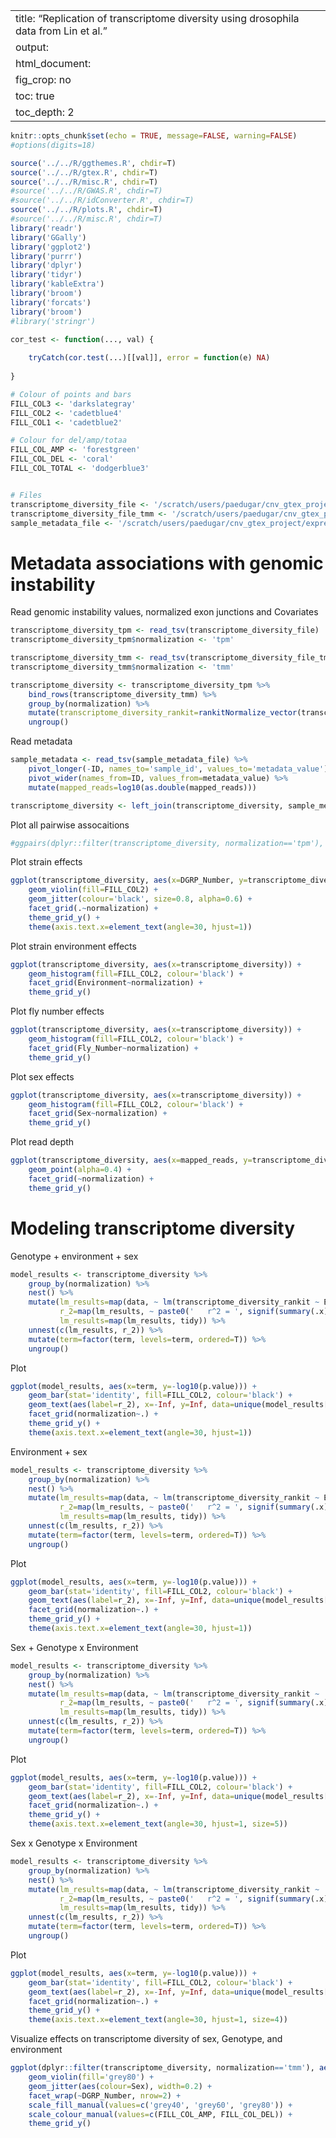 
---
title: "Replication of transcriptome diversity using drosophila data from Lin et al."
output:
    html_document:
        fig_crop: no
        toc: true
        toc_depth: 2
---

```r
knitr::opts_chunk$set(echo = TRUE, message=FALSE, warning=FALSE)
#options(digits=18)
```

```r
source('../../R/ggthemes.R', chdir=T)
source('../../R/gtex.R', chdir=T)
source('../../R/misc.R', chdir=T)
#source('../../R/GWAS.R', chdir=T)
#source('../../R/idConverter.R', chdir=T)
source('../../R/plots.R', chdir=T)
#source('../../R/misc.R', chdir=T)
library('readr')
library('GGally')
library('ggplot2')
library('purrr')
library('dplyr')
library('tidyr')
library('kableExtra')
library('broom')
library('forcats')
library('broom')
#library('stringr')

```

```r

cor_test <- function(..., val) {
    
    tryCatch(cor.test(...)[[val]], error = function(e) NA)
    
}

# Colour of points and bars
FILL_COL3 <- 'darkslategray'
FILL_COL2 <- 'cadetblue4'
FILL_COL1 <- 'cadetblue2'

# Colour for del/amp/totaa
FILL_COL_AMP <- 'forestgreen'
FILL_COL_DEL <- 'coral'
FILL_COL_TOTAL <- 'dodgerblue3'


# Files
transcriptome_diversity_file <- '/scratch/users/paedugar/cnv_gtex_project/transcriptome_diversity_other_datasets/transcriptome_diversity/lin_tpm.txt'
transcriptome_diversity_file_tmm <- '/scratch/users/paedugar/cnv_gtex_project/transcriptome_diversity_other_datasets/transcriptome_diversity/lin_tmm.txt'
sample_metadata_file <- '/scratch/users/paedugar/cnv_gtex_project/expression_matrices/lin_covariates.txt'
```

# Metadata associations with genomic instability

Read genomic instability values, normalized exon junctions and Covariates

```r
transcriptome_diversity_tpm <- read_tsv(transcriptome_diversity_file)
transcriptome_diversity_tpm$normalization <- 'tpm'

transcriptome_diversity_tmm <- read_tsv(transcriptome_diversity_file_tmm)
transcriptome_diversity_tmm$normalization <- 'tmm'

transcriptome_diversity <- transcriptome_diversity_tpm %>% 
    bind_rows(transcriptome_diversity_tmm) %>%
    group_by(normalization) %>%
    mutate(transcriptome_diversity_rankit=rankitNormalize_vector(transcriptome_diversity)) %>%
    ungroup()
```

Read metadata
```r
sample_metadata <- read_tsv(sample_metadata_file) %>%
    pivot_longer(-ID, names_to='sample_id', values_to='metadata_value') %>%
    pivot_wider(names_from=ID, values_from=metadata_value) %>%
    mutate(mapped_reads=log10(as.double(mapped_reads)))

transcriptome_diversity <- left_join(transcriptome_diversity, sample_metadata)
```

Plot all pairwise assocaitions
```r
#ggpairs(dplyr::filter(transcriptome_diversity, normalization=='tpm'), columns=3:ncol(transcriptome_diversity), cardinality_threshold=16)
```

Plot strain effects
```r
ggplot(transcriptome_diversity, aes(x=DGRP_Number, y=transcriptome_diversity)) +
    geom_violin(fill=FILL_COL2) +
    geom_jitter(colour='black', size=0.8, alpha=0.6) +
    facet_grid(.~normalization) +
    theme_grid_y() +
    theme(axis.text.x=element_text(angle=30, hjust=1))
```

Plot strain environment effects
```r
ggplot(transcriptome_diversity, aes(x=transcriptome_diversity)) +
    geom_histogram(fill=FILL_COL2, colour='black') +
    facet_grid(Environment~normalization) +
    theme_grid_y()

```

Plot fly number effects
```r
ggplot(transcriptome_diversity, aes(x=transcriptome_diversity)) +
    geom_histogram(fill=FILL_COL2, colour='black') +
    facet_grid(Fly_Number~normalization) +
    theme_grid_y()
```

Plot sex effects
```r
ggplot(transcriptome_diversity, aes(x=transcriptome_diversity)) +
    geom_histogram(fill=FILL_COL2, colour='black') +
    facet_grid(Sex~normalization) +
    theme_grid_y()

```

Plot read depth
```r
ggplot(transcriptome_diversity, aes(x=mapped_reads, y=transcriptome_diversity)) +
    geom_point(alpha=0.4) +
    facet_grid(~normalization) +
    theme_grid_y()
```

# Modeling transcriptome diversity


Genotype + environment + sex
```r
model_results <- transcriptome_diversity %>%
    group_by(normalization) %>%
    nest() %>%
    mutate(lm_results=map(data, ~ lm(transcriptome_diversity_rankit ~ Environment + Sex + DGRP_Number, data=.x)),
           r_2=map(lm_results, ~ paste0('   r^2 = ', signif(summary(.x)$r.squared), 2)),
           lm_results=map(lm_results, tidy)) %>%
    unnest(c(lm_results, r_2)) %>%
    mutate(term=factor(term, levels=term, ordered=T)) %>%
    ungroup() 
```

Plot
```r
ggplot(model_results, aes(x=term, y=-log10(p.value))) +
    geom_bar(stat='identity', fill=FILL_COL2, colour='black') +
    geom_text(aes(label=r_2), x=-Inf, y=Inf, data=unique(model_results[,c('normalization', 'r_2')]), vjust=1, hjust=0) +
    facet_grid(normalization~.) +
    theme_grid_y() +
    theme(axis.text.x=element_text(angle=30, hjust=1))
```


Environment + sex
```r
model_results <- transcriptome_diversity %>%
    group_by(normalization) %>%
    nest() %>%
    mutate(lm_results=map(data, ~ lm(transcriptome_diversity_rankit ~ Environment + Sex, data=.x)),
           r_2=map(lm_results, ~ paste0('   r^2 = ', signif(summary(.x)$r.squared), 2)),
           lm_results=map(lm_results, tidy)) %>%
    unnest(c(lm_results, r_2)) %>%
    mutate(term=factor(term, levels=term, ordered=T)) %>%
    ungroup() 
```

Plot
```r
ggplot(model_results, aes(x=term, y=-log10(p.value))) +
    geom_bar(stat='identity', fill=FILL_COL2, colour='black') +
    geom_text(aes(label=r_2), x=-Inf, y=Inf, data=unique(model_results[,c('normalization', 'r_2')]), vjust=1, hjust=0) +
    facet_grid(normalization~.) +
    theme_grid_y() +
    theme(axis.text.x=element_text(angle=30, hjust=1))
```

Sex + Genotype x Environment

```r
model_results <- transcriptome_diversity %>%
    group_by(normalization) %>%
    nest() %>%
    mutate(lm_results=map(data, ~ lm(transcriptome_diversity_rankit ~  Sex + Environment*DGRP_Number, data=.x)),
           r_2=map(lm_results, ~ paste0('   r^2 = ', signif(summary(.x)$r.squared), 2)),
           lm_results=map(lm_results, tidy)) %>%
    unnest(c(lm_results, r_2)) %>%
    mutate(term=factor(term, levels=term, ordered=T)) %>%
    ungroup() 
```

Plot
```r
ggplot(model_results, aes(x=term, y=-log10(p.value))) +
    geom_bar(stat='identity', fill=FILL_COL2, colour='black') +
    geom_text(aes(label=r_2), x=-Inf, y=Inf, data=unique(model_results[,c('normalization', 'r_2')]), vjust=1, hjust=0) +
    facet_grid(normalization~.) +
    theme_grid_y() +
    theme(axis.text.x=element_text(angle=30, hjust=1, size=5))
```

Sex x Genotype x Environment

```r
model_results <- transcriptome_diversity %>%
    group_by(normalization) %>%
    nest() %>%
    mutate(lm_results=map(data, ~ lm(transcriptome_diversity_rankit ~  Sex*Environment*DGRP_Number, data=.x)),
           r_2=map(lm_results, ~ paste0('   r^2 = ', signif(summary(.x)$r.squared), 2)),
           lm_results=map(lm_results, tidy)) %>%
    unnest(c(lm_results, r_2)) %>%
    mutate(term=factor(term, levels=term, ordered=T)) %>%
    ungroup() 
```

Plot
```r
ggplot(model_results, aes(x=term, y=-log10(p.value))) +
    geom_bar(stat='identity', fill=FILL_COL2, colour='black') +
    geom_text(aes(label=r_2), x=-Inf, y=Inf, data=unique(model_results[,c('normalization', 'r_2')]), vjust=1, hjust=0) +
    facet_grid(normalization~.) +
    theme_grid_y() +
    theme(axis.text.x=element_text(angle=30, hjust=1, size=4))
```


Visualize effects on transcriptome diversity of sex, Genotype, and environment
```r
ggplot(dplyr::filter(transcriptome_diversity, normalization=='tmm'), aes(x=Environment, y=transcriptome_diversity_rankit)) +
    geom_violin(fill='grey80') +
    geom_jitter(aes(colour=Sex), width=0.2) +
    facet_wrap(~DGRP_Number, nrow=2) +
    scale_fill_manual(values=c('grey40', 'grey60', 'grey80')) +
    scale_colour_manual(values=c(FILL_COL_AMP, FILL_COL_DEL)) +
    theme_grid_y()
```


